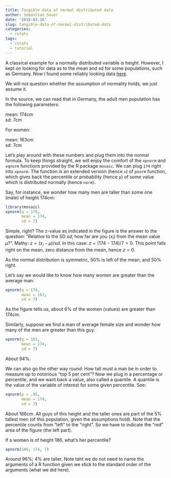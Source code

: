 ```yaml
---
title: Tangible data of normal distributed data
author: Sebastian Sauer
date: '2018-03-16'
slug: tangible-data-of-normal-distributed-data
categories:
  - rstats
tags:
  - rstats
  - tutorial
---
```



A classical example for a normally distributed variable is height. However, I kept on looking for data as to the mean and sd for some populations, such as Germany. Now I found some reliably looking data [here](https://tall.life/height-percentile-calculator-age-country/).

We will not question whether the assumption of normality holds, we just assume it.

In the source, we can read that in Germany, the adult men population has the following parameters:

mean: 174cm  
sd: 7cm

For women:

mean: 163cm  
sd: 7cm


Let's play around with these numbers and plug them into the normal formula. To keep things straight, we will enjoy the comfort of the `xpnorm` and `xqnorm` functions provided by the R package `mosaic`. We can plug `174` right into `xpnorm`. The function is an extended version (hence `x`) of `pnorm` function, which gives back the percentile or probability (hence `p`) of some value which is distributed normally (hence `norm`).

Say, for instance, we wonder how many men are taller than some one (male) of height 174cm:



```r
library(mosaic)
xpnorm(q = 174, 
       mean = 174,
       sd = 7)
```


Simple, right? The z-value as indicated in the figure is the answer to the question: "Relative to the SD $sd$, how far are you ($x_i$) from the mean value $\mu$?". Mathy: $z = (x_i-\mu) / sd$. In this case: $z = (174 - 174) / 7 = 0$. This point falls right on the mean, zero distance from the mean, hence $z=0$. 

As the normal distribution is symmetric, 50% is left of the mean, and 50% right.


Let's say we would like to know how many women are greater than the average man:

```r
xpnorm(q = 174,
       mean = 163,
       sd = 7)
```


As the figure tells us, about 6% of the women (values) are greater than 174cm.


Similarly, suppose we find a man of average female size and wonder how many of the men are greater than this guy.

```r
xpnorm(q = 163,
       mean = 174,
       sd = 7)
```

About 94%.


We can also go the other way round: How tall must a man be in order to measure up to notorious "top 5 per cent"? Now we plug in a percentage or percentile, and we want back a value, also called a quantile. A quantile is the value of the variable of interest for some given percentile. See:

```r
xqnorm(p = .95,
       mean = 174,
       sd = 7)
```

About 186cm. All guys of this height and the taller ones are part of the 5% tallest men (of this population, given the assumptions hold). Note that the percentile counts from "left" to the "right". So we have to indicate the "red" area of the figure (the left part).

If a women is of height 186, what's her percentile?

```r
xpnorm(186, 174, 7)
```

Around 96%; 4% are taller. Note taht we do not need to name the arguments of a R function given we stick to the standard order of the arguments (what we did here).
